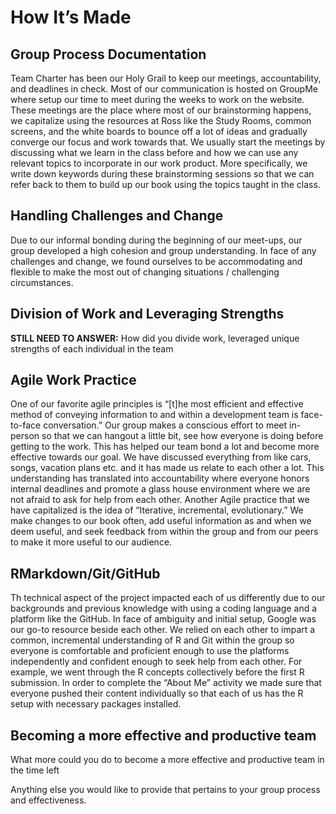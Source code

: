 # How It's Made
## Group Process Documentation
Team Charter has been our Holy Grail to keep our meetings, accountability, and deadlines in check. Most of our communication is hosted on GroupMe where setup our time to meet during the weeks to work on the website. These meetings are the place where most of our brainstorming happens, we capitalize using the resources at Ross like the Study Rooms, common screens, and the white boards to bounce off a lot of ideas and gradually converge our focus and work towards that. We usually start the meetings by discussing what we learn in the class before and how we can use any relevant topics to incorporate in our work product. More specifically, we write down keywords during these brainstorming sessions so that we can refer back to them to build up our book using the topics taught in the class.

## Handling Challenges and Change
Due to our informal bonding during the beginning of our meet-ups, our group developed a high cohesion and group understanding. In face of any challenges and change, we found ourselves to be accommodating and flexible to make the most out of changing situations / challenging circumstances.

## Division of Work and Leveraging Strengths
**STILL NEED TO ANSWER:** How did you divide work, leveraged unique strengths of each individual in the team

## Agile Work Practice
One of our favorite agile principles is "[t]he most efficient and effective method of conveying information to and within a development team is face-to-face conversation." Our group makes a conscious effort to meet in-person so that we can hangout a little bit, see how everyone is doing before getting to the work. This has helped our team bond a lot and become more effective towards our goal. We have  discussed everything from  like cars, songs, vacation plans etc. and it has made us relate to each other a lot. This understanding has translated into accountability where everyone honors internal deadlines and promote a glass house environment where we are not afraid to ask for help from each other. Another Agile practice that we have capitalized is the idea of "Iterative, incremental, evolutionary." We make changes to our book often, add useful information as and when we deem useful, and seek feedback from within the group and from our peers to make it more useful to our audience.

## RMarkdown/Git/GitHub
Th technical aspect of the project impacted each of us differently due to our backgrounds and previous knowledge with using a coding language and a platform like the GitHub. In face of ambiguity and initial setup, Google was our go-to resource beside each other. We relied on each other to impart a common, incremental understanding of R and Git within the group so everyone is comfortable and proficient enough to use the platforms independently and confident enough to seek help from each other. For example, we went through the R concepts collectively before the first R submission. In order to complete the "About Me" activity we made sure that everyone pushed their content individually so that each of us has the R setup with necessary packages installed.

## Becoming a more effective and productive team
What more could you do to become a more effective and productive team in the time left

Anything else you would like to provide that pertains to your group process and effectiveness.





